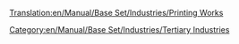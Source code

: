 [[Translation:en/Manual/Base Set/Industries/Printing Works]]
{{en/Manual/Base Set/Industries/Industries|Image=[[File:en/Manual/Base Set/Industries/Printworks.png]]
|name=Printing Works
|climates=[[en/Manual/Climates]].
|accepts=[[en/Manual/Base Set/Cargos/Paper]]
|produces=[[en/Manual/Base Set/Cargos/Goods]]
|notes=Not present in other [[en/Manual/Climates]].
}}
[[Category:en/Manual/Base Set/Industries/Tertiary Industries]]